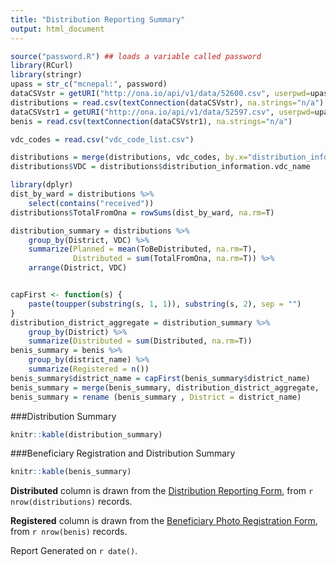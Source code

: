 ```yaml
---
title: "Distribution Reporting Summary"
output: html_document
---
```




```r
source("password.R") ## loads a variable called password
library(RCurl)
library(stringr)
upass = str_c("mcnepal:", password)
dataCSVstr = getURI("http://ona.io/api/v1/data/52600.csv", userpwd=upass, httpauth = 1L)
distributions = read.csv(textConnection(dataCSVstr), na.strings="n/a")
dataCSVstr1 = getURI("http://ona.io/api/v1/data/52597.csv", userpwd=upass, httpauth = 1L)
benis = read.csv(textConnection(dataCSVstr1), na.strings="n/a")
```

```r
vdc_codes = read.csv("vdc_code_list.csv")

distributions = merge(distributions, vdc_codes, by.x="distribution_information.vdc_name", by.y="VDC", all.x=TRUE, all.y=FALSE)
distributions$VDC = distributions$distribution_information.vdc_name

library(dplyr)
dist_by_ward = distributions %>% 
    select(contains("received"))
distributions$TotalFromOna = rowSums(dist_by_ward, na.rm=T)

distribution_summary = distributions %>% 
    group_by(District, VDC) %>%
    summarize(Planned = mean(ToBeDistributed, na.rm=T),
              Distributed = sum(TotalFromOna, na.rm=T)) %>%
    arrange(District, VDC)


capFirst <- function(s) {
    paste(toupper(substring(s, 1, 1)), substring(s, 2), sep = "")
}
distribution_district_aggregate = distribution_summary %>%
    group_by(District) %>% 
    summarize(Distributed = sum(Distributed, na.rm=T))
benis_summary = benis %>% 
    group_by(district_name) %>% 
    summarize(Registered = n())
benis_summary$district_name = capFirst(benis_summary$district_name)
benis_summary = merge(benis_summary, distribution_district_aggregate,  by.y = "District", by.x = "district_name", all = TRUE)
benis_summary = rename (benis_summary , District = district_name)
```

###Distribution Summary
```r
knitr::kable(distribution_summary)
```

###Beneficiary Registration and Distribution Summary
```r
knitr::kable(benis_summary)
```

**Distributed** column is drawn from the [Distribution Reporting Form](https://beta.ona.io/mcnepal/4384/52600), from `r nrow(distributions)` records.

**Registered** column is drawn from the [Beneficiary Photo Registration Form](https://beta.ona.io/mcnepal/4384/52597), from `r nrow(benis)` records.

Report Generated on `r date()`. 
